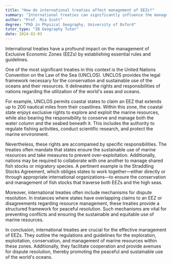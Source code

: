 ```yaml
---
title: "How do international treaties affect management of EEZs?"
summary: "International treaties can significantly influence the management of Exclusive Economic Zones (EEZs) by setting rules and guidelines."
author: "Prof. Mia Scott"
degree: "PhD in Physical Geography, University of Oxford"
tutor_type: "IB Geography Tutor"
date: 2024-02-03
---
```


International treaties have a profound impact on the management of Exclusive Economic Zones (EEZs) by establishing essential rules and guidelines.

One of the most significant treaties in this context is the United Nations Convention on the Law of the Sea (UNCLOS). UNCLOS provides the legal framework necessary for the conservation and sustainable use of the oceans and their resources. It delineates the rights and responsibilities of nations regarding the utilization of the world's seas and oceans.

For example, UNCLOS permits coastal states to claim an EEZ that extends up to $200$ nautical miles from their coastlines. Within this zone, the coastal state enjoys exclusive rights to explore and exploit the marine resources, while also bearing the responsibility to conserve and manage both the water column and the seabed beneath it. This includes the authority to regulate fishing activities, conduct scientific research, and protect the marine environment.

Nevertheless, these rights are accompanied by specific responsibilities. The treaties often mandate that states ensure the sustainable use of marine resources and take measures to prevent over-exploitation. Additionally, nations may be required to collaborate with one another to manage shared fish stocks or migratory species. A pertinent example is the Straddling Stocks Agreement, which obliges states to work together—either directly or through appropriate international organizations—to ensure the conservation and management of fish stocks that traverse both EEZs and the high seas.

Moreover, international treaties often include mechanisms for dispute resolution. In instances where states have overlapping claims to an EEZ or disagreements regarding resource management, these treaties provide a structured framework for peaceful resolution. Such mechanisms are vital for preventing conflicts and ensuring the sustainable and equitable use of marine resources.

In conclusion, international treaties are crucial for the effective management of EEZs. They outline the regulations and guidelines for the exploration, exploitation, conservation, and management of marine resources within these zones. Additionally, they facilitate cooperation and provide avenues for dispute resolution, thereby promoting the peaceful and sustainable use of the world's oceans.
    